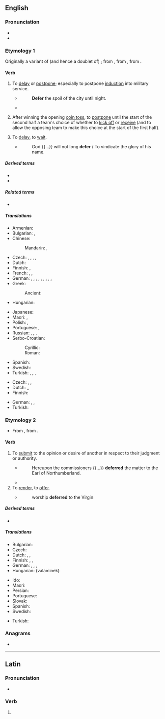==English==

===Pronunciation===
* {{IPA|/dɪˈfɜː(ɹ)/|lang=en}}
* {{rhymes|ɜː(r)|lang=en}}

===Etymology 1===
{{PIE root|en|bʰer}}
Originally a variant of (and hence a doublet of) {{doublet|en|differ|notext=1}}; from {{inh|en|enm|differren}}, from {{der|en|fro|differer}}, from {{der|en|la|differō}}. 

====Verb====
{{en-verb|deferr}}

# {{lb|en|transitive}} To [[delay]] or [[postpone]]; especially to postpone [[induction]] into military service.
#* {{rfdate||and other bibliographic particulars, eg, title of work, page, url, act, scene, line}} {{w|William Shakespeare}}
#*: '''Defer''' the spoil of the city until night.
#* {{quote-book|lang=en|year=1818|author=Mary Shelley| title=Frankenstein| chapter=3| url=http://ebooks.adelaide.edu.au/s/shelley/mary/s53f/chapter3.html| passage=My departure for Ingolstadt, which had been '''deferred''' by these events, was now again determined upon.}}
# {{lb|en|American football}} After winning the opening [[coin toss]], to [[postpone]] until the start of the second half a team's choice of whether to [[kick off]] or [[receive]] (and to allow the opposing team to make this choice at the start of the first half).
# {{lb|en|intransitive}} To [[delay]], to [[wait]].
#* {{rfdate||and other bibliographic particulars, eg, title of work, page, url}} {{w|John Milton}}
#*: God {{...}} will not long '''defer''' / To vindicate the glory of his name.

=====Derived terms=====
* {{l|en|deferral}}
* {{l|en|deferment}}

=====Related terms=====
* {{l|en|differ}}

=====Translations=====
{{trans-top|(transitive) to delay}}
* Armenian: {{t+|hy|տարկետել}}
* Bulgarian: {{t+|bg|отлагам}}, {{t+|bg|отсрочвам}}
* Chinese:
*: Mandarin: {{t+|cmn|延緩|sc=Hani}}, {{t+|cmn|延缓|tr=yánhuǎn|sc=Hani}}
* Czech: {{t+|cs|odkládat}}, {{t|cs|zpozdit|pf}}, {{t|cs|zdržet|pf}}, {{t|cs|pozdržet|pf}}, {{t|cs|opozdit|pf}}
* Dutch: {{t+|nl|uitstellen}}
* Finnish: {{t+|fi|lykätä}}, {{t|fi|myöhentää}}
* French: {{t+|fr|différer}}, {{t+|fr|reporter}}, {{t+|fr|remettre}}
* German: {{t+|de|aufschieben}}, {{t+|de|aufheben}}, {{t+|de|verzögern}}, {{t+|de|vertagen}}, {{t+|de|verschieben}}, {{t|de|zurückstellen}}, {{t|de|hinausschieben}}, {{t+|de|stunden}}, {{t+|de|aussetzen}}, {{t|de|den Vortritt lassen}}
* Greek:
*: Ancient: {{t|grc|ἀναβάλλω}}
* Hungarian: {{t+|hu|elhalaszt}}
{{trans-mid}}
* Japanese: {{t+|ja|延期|tr=えんきする, enki suru|alt=延期する|sc=Jpan}}
* Maori: {{t|mi|tinaku}}, {{t|mi|whakatārewa}}
* Polish: {{t+|pl|odraczać}}, {{t+|pl|odroczyć}}
* Portuguese: {{t+|pt|adiar}}, {{t|pt|pospor}}
* Russian: {{t+|ru|откла́дывать|impf}}, {{t+|ru|отложи́ть|pf}}, {{t+|ru|отсро́чивать|impf}}, {{t+|ru|отсро́чить|pf}}
* Serbo-Croatian:
*: Cyrillic: {{t|sh|одгодити}}
*: Roman: {{t+|sh|odgoditi}}
* Spanish: {{t+|es|diferir}}
* Swedish: {{t+|sv|skjuta upp}}
* Turkish: {{t+|tr|geciktirmek}}, {{t+|tr|tehir etmek}}, {{t+|tr|bekletmek}}, {{t+|tr|yubatmak}}
{{trans-bottom}}

{{trans-top|(intransitive) to delay}}
* Czech: {{t+|cs|váhat|impf}}, {{t|cs|vyčkávat|impf}}, {{t+|cs|otálet|impf}}
* Dutch: {{t+|nl|talmen}},{{t+|nl|dralen}},
* Finnish: {{t+|fi|viivytellä}}
{{trans-mid}}
* German: {{t+|de|abwarten}}, {{t|de|zuwarten}}, {{t+|de|zögern}}
* Turkish: {{t+|tr|gecikmek}}
{{trans-bottom}}

===Etymology 2===
* From {{bor|en|frm|déférer|deferer}}, from {{der|en|la|defero|deferre}}.

====Verb====
{{en-verb|deferr}}

# {{lb|en|legal|intransitive}} To [[submit]] to the opinion or desire of another in respect to their judgment or authority.
#* {{rfdate||and other bibliographic particulars, eg, title of work, page, url}} {{w|Francis Bacon}}
#*: Hereupon the commissioners {{...}} '''deferred''' the matter to the Earl of Northumberland.
#* {{RQ:Conrad Heart of Darkness|II|"Well, I must '''defer''' to your judgment. You are captain," he said with marked civility.}}
# To [[render]], to [[offer]].
#* {{rfdate||and other bibliographic particulars, eg, title of work, page, url, full name of author}} {{w|Brevint}}
#*: worship '''deferred''' to the Virgin

=====Derived terms=====
* {{l|en|deference}}

=====Translations=====
{{trans-top|to submit to the opinion or desire of another}}
* Bulgarian: {{t+|bg|отстъпвам}}
* Czech: {{t|cs|podrobit se|pf}}
* Dutch: {{t|nl|zich voegen}}, {{t+|nl|conformeren}}, {{t+|nl|onderwerpen}}
* Finnish: {{t+|fi|mukautua}}, {{t+|fi|myöntyä}}, {{t+|fi|taipua}}
* German: {{t|de|sich fügen}}, {{t+|de|nachgeben}}, {{t|de|sich beugen}}, {{t|de|sich einlassen auf}}
* Hungarian: {{t+|hu|enged}} (valaminek)
{{trans-mid}}
* Ido: {{t+|io|deferencar}}
* Maori: {{t|mi|whakamiramira}}
* Persian: {{t|fa|تمکین کردن|tr=tamkin kardan|sc=fa-Arab}}
* Portuguese: {{t+|pt|deferir}}
* Slovak: {{t|sk|podvoliť sa}}
* Spanish: {{t+|es|deferir}}
* Swedish: {{t|sv|hänskjuta}}
{{trans-bottom}}

{{checktrans-top}}
* Turkish: {{t+check|tr|ertelemek}}
{{trans-mid}}
{{trans-bottom}}

===Anagrams===
* {{anagrams|en|a=deefr|freed|refed}}

----

==Latin==

===Pronunciation===
* {{la-IPA|dēfer}}

===Verb===
{{la-verb-form|dēfer}}

# {{inflection of|dēferō||2|s|pres|actv|impr|lang=la}}